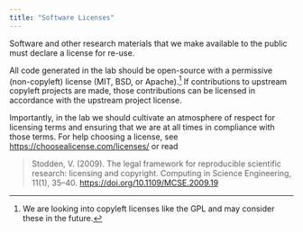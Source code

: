 ```yaml
---
title: "Software Licenses"
---
```


Software and other research materials that we make available to the public must declare a license for re-use.

All code generated in the lab should be open-source with a permissive (non-copyleft) license (MIT, BSD, or Apache).[^1]
If contributions to upstream copyleft projects are made, those contributions can be licensed in accordance with the upstream project license.

Importantly, in the lab we should cultivate an atmosphere of respect for licensing terms and ensuring that we are at all times in compliance with those terms.
For help choosing a license, see [https://choosealicense.com/licenses/](https://choosealicense.com/licenses/) or read

> Stodden, V. (2009). The legal framework for reproducible scientific research: licensing and copyright. Computing in Science Engineering, 11(1), 35–40. [https://doi.org/10.1109/MCSE.2009.19](https://doi.org/10.1109/MCSE.2009.19)

[^1]: We are looking into copyleft licenses like the GPL and may consider these in the future.
